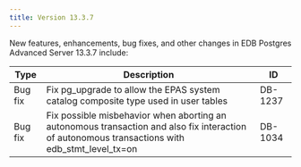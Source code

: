 ---
title: Version 13.3.7
---

New features, enhancements, bug fixes, and other changes in EDB Postgres Advanced Server 13.3.7 include:

| Type        | Description      | ID |
| ----------- | ---------------- | -- |
| Bug fix | Fix pg_upgrade to allow the EPAS system catalog composite type used in user tables | DB-1237 |
| Bug fix | Fix possible misbehavior when aborting an autonomous transaction and also fix interaction of autonomous transactions with edb_stmt_level_tx=on | DB-1034 |
